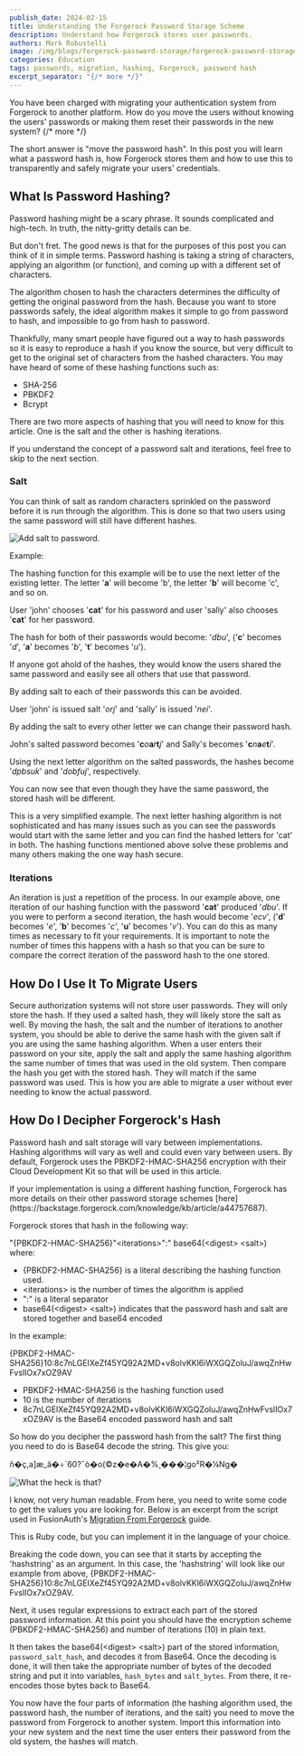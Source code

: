 ```yaml
---
publish_date: 2024-02-15
title: Understanding the Forgerock Password Storage Scheme
description: Understand how Forgerock stores user passwords.
authors: Mark Robustelli
image: /img/blogs/forgerock-password-storage/forgerock-password-storage.png
categories: Education
tags: passwords, migration, hashing, Forgerock, password hash
excerpt_separator: "{/* more */}"
---
```


You have been charged with migrating your authentication system from Forgerock to another platform. How do you move the users without knowing the users' passwords or making them reset their passwords in the new system?
{/* more */}

The short answer is "move the password hash". In this post you will learn what a password hash is, how Forgerock stores them and how to use this to transparently and safely migrate your users' credentials.

## What Is Password Hashing?

Password hashing might be a scary phrase. It sounds complicated and high-tech. In truth, the nitty-gritty details can be. 

But don't fret. The good news is that for the purposes of this post you can think of it in simple terms. Password hashing is taking a string of characters, applying an algorithm (or function), and coming up with a different set of characters. 

The algorithm chosen to hash the characters determines the difficulty of getting the original password from the hash. Because you want to store passwords safely, the ideal algorithm makes it simple to go from password to hash, and impossible to go from hash to password.

Thankfully, many smart people have figured out a way to hash passwords so it is easy to reproduce a hash if you know the source, but very difficult to get to the original set of characters from the hashed characters. You may have heard of some of these hashing functions such as:

 * SHA-256
 * PBKDF2
 * Bcrypt

There are two more aspects of hashing that you will need to know for this article. One is the salt and the other is hashing iterations.

<Aside type="note">
If you understand the concept of a password salt and iterations, feel free to skip to the next section.
</Aside>

### Salt

You can think of salt as random characters sprinkled on the password before it is run through the algorithm. This is done so that two users using the same password will still have different hashes.

![Add salt to password.](/img/blogs/forgerock-password-storage/password-salt.jpg)

Example:

The hashing function for this example will be to use the next letter of the existing letter. The letter '**a**' will become 'b', the letter '**b**' will become 'c', and so on.

User 'john' chooses '**cat**' for his password and user 'sally' also chooses '**cat**' for her password.

The hash for both of their passwords would become: '*dbu*', ('**c**' becomes '*d*', '**a**' becomes '*b*', '**t**' becomes '*u*').

If anyone got ahold of the hashes, they would know the users shared the same password and easily see all others that use that password.

By adding salt to each of their passwords this can be avoided.

User 'john' is issued salt '*orj*' and 'sally' is issued '*nei*'.

By adding the salt to every other letter we can change their password hash.

John's salted password becomes '**c***o***a***r***t***j*' and Sally's becomes '**c***n***a***e***t***i*'.

Using the next letter algorithm on the salted passwords, the hashes become '*dpbsuk*' and '*dobfuj*', respectively.

You can now see that even though they have the same password, the stored hash will be different.

This is a very simplified example. The next letter hashing algorithm is not sophisticated and has many issues such as you can see the passwords would start with the same letter and you can find the hashed letters for 'cat' in both. The hashing functions mentioned above solve these problems and many others making the one way hash secure.

### Iterations

An iteration is just a repetition of the process. In our example above, one iteration of our hashing function with the password '**cat**' produced '*dbu*'. If you were to perform a second iteration, the hash would become '*ecv*', ('**d**' becomes '*e*', '**b**' becomes '*c*', '**u**' becomes '*v*'). You can do this as many times as necessary to fit your requirements. It is important to note the number of times this happens with a hash so that you can be sure to compare the correct iteration of the password hash to the one stored.

## How Do I Use It To Migrate Users

Secure authorization systems will not store user passwords. They will only store the hash. If they used a salted hash, they will likely store the salt as well. By moving the hash, the salt and the number of iterations to another system, you should be able to derive the same hash with the given salt if you are using the same hashing algorithm. When a user enters their password on your site, apply the salt and apply the same hashing algorithm the same number of times that was used in the old system. Then compare the hash you get with the stored hash. They will match if the same password was used. This is how you are able to migrate a user without ever needing to know the actual password. 

## How Do I Decipher Forgerock's Hash

Password hash and salt storage will vary between implementations. Hashing algorithms will vary as well and could even vary between users. By default, Forgerock uses the PBKDF2-HMAC-SHA256 encryption with their Cloud Development Kit so that will be used in this article.

<Aside type="note">
If your implementation is using a different hashing function, Forgerock has more details on their other password storage schemes [here](https://backstage.forgerock.com/knowledge/kb/article/a44757687).
</Aside>

Forgerock stores that hash in the following way: 

"&#123;PBKDF2-HMAC-SHA256&#125;"&lt;iterations&gt;":" base64(&lt;digest&gt; &lt;salt&gt;) where:

- &#123;PBKDF2-HMAC-SHA256&#125; is a literal describing the hashing function used.
- &lt;iterations&gt; is the number of times the algorithm is applied
- ":" is a literal separator
- base64(&lt;digest&gt; &lt;salt&gt;) indicates that the password hash and salt are stored together and base64 encoded

In the example:

&#123;PBKDF2-HMAC-SHA256&#125;10:8c7nLGEIXeZf45YQ92A2MD+v8olvKKl6iWXGQZoluJ/awqZnHwFvslIOx7xOZ9AV
  
  - PBKDF2-HMAC-SHA256 is the hashing function used
  - 10 is the number of iterations
  - 8c7nLGEIXeZf45YQ92A2MD+v8olvKKl6iWXGQZoluJ/awqZnHwFvslIOx7xOZ9AV is the Base64 encoded password hash and salt

So how do you decipher the password hash from the salt? The first thing you need to do is Base64 decode the string. This give you:

 ñ�￹ç,a￹]æ_ã�￹÷`60?¯ò�￹o(©z�￹e�￹A�￹%¸�￹�￹�￹¦g￹o²R￹�￹¼Ng�

 ![What the heck is that?](/img/blogs/forgerock-password-storage/what-the-heck.jpg)
 
 I know, not very human readable. From here, you need to write some code to get the values you are looking for. Below is an excerpt from the script used in FusionAuth's [Migration From Forgerock](/docs/lifecycle/migrate-users/bulk/forgerock) guide.

<RemoteCode url="https://raw.githubusercontent.com/FusionAuth/fusionauth-import-scripts/master/forgerock/import.rb" lang="ruby" tags="ForgerockPasswordHash" />

This is Ruby code, but you can implement it in the language of your choice. 

Breaking the code down, you can see that it starts by accepting the 'hashstring' as an argument. In this case, the 'hashstring' will look like our example from above, &#123;PBKDF2-HMAC-SHA256&#125;10:8c7nLGEIXeZf45YQ92A2MD+v8olvKKl6iWXGQZoluJ/awqZnHwFvslIOx7xOZ9AV. 

Next, it uses regular expressions to extract each part of the stored password information. At this point you should have the encryption scheme (PBKDF2-HMAC-SHA256) and number of iterations (10) in plain text. 

It then takes the base64(&lt;digest&gt; &lt;salt&gt;) part of the stored information, `password_salt_hash`, and decodes it from Base64. Once the decoding is done, it will then take the appropriate number of bytes of the decoded string and put it into variables, `hash_bytes` and `salt_bytes`. From there, it re-encodes those bytes back to Base64.

You now have the four parts of information (the hashing algorithm used, the password hash, the number of iterations, and the salt) you need to move the password from Forgerock to another system. Import this information into your new system and the next time the user enters their password from the old system, the hashes will match.


